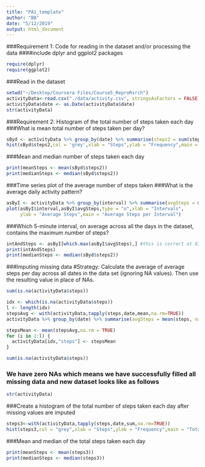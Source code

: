 ```yaml
---
title: "PA1_template"
author: "BB"
date: "5/12/2019"
output: html_document
---
```

###Requirement 1: Code for reading in the dataset and/or processing the data
####include dplyr and ggplot2 packages
```r
require(dplyr)
require(ggplot2)
```

###Read in the dataset 
```r
setwd("~/Desktop/Coursera Files/Course5_ReproRsrch")
activityData<-read.csv("./data/activity.csv", stringsAsFactors = FALSE)
activityData$date <- as.Date(activityData$date)
str(activityData)
```
###Requirement 2: Histogram of the total number of steps taken each day
###What is mean total number of steps taken per day?
```r
sByd <- activityData %>% group_by(date) %>% summarise(steps2 = sum(steps, na.rm = TRUE))
hist(sByd$steps2,col = 'grey',xlab = "Steps",ylab = "Frequency",main = "Total Steps per Day")
```
###Mean and median number of steps taken each day
```r
print(meanSteps <- mean(sByd$steps2))
print(medianSteps <- median(sByd$steps2))
```

###Time series plot of the average number of steps taken
###What is the average daily activity pattern?
```r
asByI <- activityData %>% group_by(interval) %>% summarise(avgSteps = mean(steps, na.rm = TRUE))
plot(asByI$interval,asByI$avgSteps,type = "o",xlab = "Intervals",
     ylab = "Average Steps",main = "Average Steps per Interval")
```

###Which 5-minute interval, on average across all the days in the dataset, contains the maximum number of steps?
```r
intAndSteps <- asByI[which.max(asByI$avgSteps),] #this is correct at 835
print(intAndSteps)
print(medianSteps <- median(sByd$steps2))
```

###Imputing missing data
#Strategy: Calculate the average of average steps per day across all dates in the data set (ignoring NA values). Then use the resulting value in place of NAs.

```r
sum(is.na(activityData$steps))

idx <- which(is.na(activityData$steps))
l <- length(idx)
stepsAvg <- with(activityData,tapply(steps,date,mean,na.rm=TRUE))
activityData %>% group_by(date) %>% summarise(avgSteps = mean(steps, na.rm = TRUE))

stepsMean <- mean(stepsAvg,na.rm = TRUE)
for (i in 1:l) {
  activityData[idx,"steps"] <- stepsMean
}

sum(is.na(activityData$steps))
```

### We have zero NAs which means we have successfully filled all missing data and new dataset looks like as follows
```r
str(activityData)
```

###Create a histogram of the total number of steps taken each day after missing values are imputed
```r
steps3<-with(activityData,tapply(steps,date,sum,na.rm=TRUE))
hist(steps3,col = "grey",xlab = "Steps",ylab = "Frequency",main = "Total Steps per Day")
```

###Mean and median of the total steps taken each day
```r
print(meanSteps <- mean(steps3))
print(medianSteps <- median(steps3))
```
